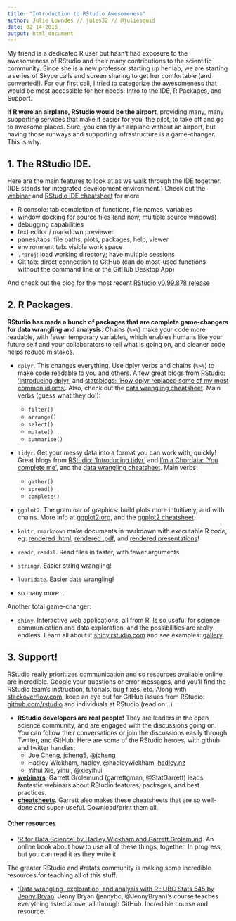 ```yaml
---
title: "Introduction to RStudio Awesomeness"
author: Julie Lowndes // jules32 // @juliesquid
date: 02-14-2016
output: html_document
---
```


My friend is a dedicated R user but hasn't had exposure to the awesomeness of RStudio and their many contributions to the scientific community. Since she is a new professor starting up her lab, we are starting a series of Skype calls and screen sharing to get her comfortable (and converted!). For our first call, I tried to categorize the awesomeness that would be most accessible for her needs: Intro to the IDE, R Packages, and Support.

**If R were an airplane, RStudio would be the airport**, providing many, many supporting services that make it easier for you, the pilot, to take off and go to awesome places. Sure, you can fly an airplane without an airport, but having those runways and supporting infrastructure is a game-changer. This is why. 

## 1. The RStudio IDE.

Here are the main features to look at as we walk through the IDE together. (IDE stands for integrated development environment.) Check out the [webinar](https://www.rstudio.com/resources/webinars/) and [RStudio IDE cheatsheet](https://www.rstudio.com/resources/cheatsheets/) for more.

- R console: tab completion of functions, file names, variables
- window docking for source files (and now, multiple source windows)
- debugging capabilities
- text editor / markdown previewer
- panes/tabs: file paths, plots, packages, help, viewer
- environment tab: visible work space
- `.rproj`: load working directory; have multiple sessions
- Git tab: direct connection to GitHub (can do most-used functions without the command line or the GitHub Desktop App)

And check out the blog for the most recent [RStudio v0.99.878 release](http://blog.rstudio.org/2016/02/09/new-release-of-rstudio-v0-99-878/)

## 2. R Packages. 

**RStudio has made a bunch of packages that are complete game-changers for data wrangling and analysis.** Chains (`%>%`) make your code more readable, with fewer temporary variables, which enables humans like your future self and your collaborators to tell what is going on, and cleaner code helps reduce mistakes.

- `dplyr`. This changes everything. Use dplyr verbs and chains (`%>%`) to make code readable to you and others. A few great blogs from [RStudio: 'Introducing dplyr'](http://blog.rstudio.org/2014/01/17/introducing-dplyr/) and [statsblogs: 'How dplyr replaced some of my most common idioms'](http://www.statsblogs.com/2014/02/10/how-dplyr-replaced-my-most-common-r-idioms/). Also, check out the [data wrangling cheatsheet](https://www.rstudio.com/resources/cheatsheets/). Main verbs (guess what they do!):
    - `filter()`
    - `arrange()`
    - `select()`
    - `mutate()`
    - `summarise()`
    
- `tidyr`. Get your messy data into a format you can work with, quickly! Great blogs from [RStudio: 'Introducing tidyr'](http://blog.rstudio.org/2014/07/22/introducing-tidyr/) and [I'm a Chordata: 'You complete me'](http://www.imachordata.com/you-complete-me/), and the [data wrangling cheatsheet](https://www.rstudio.com/resources/cheatsheets/). Main verbs:
    - `gather()`
    - `spread()`
    - `complete()`
    
- `ggplot2`. The grammar of graphics: build plots more intuitively, and with chains. More info at [ggplot2.org](http://ggplot2.org/), and the [ggplot2 cheatsheet](https://www.rstudio.com/resources/cheatsheets/). 

- `knitr`, `rmarkdown` make documents in markdown with executable R code, eg: [rendered .html](https://cdn.rawgit.com/eco-data-science/spatial-analysis-R/master/intro_spatial_data_R.html), [rendered .pdf](https://github.com/jafflerbach/spatial-analysis-R/blob/master/intro_spatial_data_R.pdf), and [rendered presentations](http://ohi-science.org/tutorials/tbx_intro/#1)! 

- `readr`, `readxl`. Read files in faster, with fewer arguments

- `stringr`. Easier string wrangling! 

- `lubridate`. Easier date wrangling!

- so many more...

Another total game-changer:

- `shiny`. Interactive web applications, all from R. Is so useful for science communication and data exploration, and the possibilities are really endless. Learn all about it [shiny.rstudio.com](http://shiny.rstudio.com/) and see examples: [gallery](http://shiny.rstudio.com/gallery/). 


## 3. Support!

RStudio really prioritizes communication and so resources available online are incredible. Google your questions or error messages, and you'll find the RStudio team's instruction, tutorials, bug fixes, etc. Along with [stackoverflow.com](stackoverflow.com), keep an eye out for GitHub issues from RStudio: [github.com/rstudio](https://github.com/rstudio) and individuals at RStudio (read on...).

- **RStudio developers are real people!** They are leaders in the open science community, and are engaged with the discussions going on. You can follow their conversations or join the discussions easily through Twitter, and GitHub. Here are some of the RStudio heroes, with github and twitter handles:
    - Joe Cheng, jcheng5, @jcheng
    - Hadley Wickham, hadley, @hadleywickham, [hadley.nz](http://hadley.nz/)
    - Yihui Xie, yihui, @xieyihui
- [**webinars**](https://www.rstudio.com/resources/webinars/). Garrett Grolemund (garrettgman, @StatGarrett) leads fantastic webinars about RStudio features, packages, and best practices.
- [**cheatsheets**](https://www.rstudio.com/resources/cheatsheets/). Garrett also makes these cheatsheets that are so well-done and super-useful. Download/print them all. 

#### Other resources

- ['R for Data Science' by Hadley Wickham and Garrett Grolemund](http://r4ds.had.co.nz/intro.html). An online book about how to use all of these things, together. In progress, but you can read it as they write it. 

The greater RStudio and #rstats community is making some incredible resources for teaching all of this stuff. 

- ['Data wrangling, exploration, and analysis with R': UBC Stats 545 by Jenny Bryan](https://stat545-ubc.github.io/): Jenny Bryan (jennybc, @JennyBryan)'s course teaches everything listed above, all through GitHub. Incredible course and resource. 
